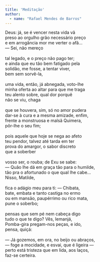```yaml
---
title: 'Meditação'
author: 
  - name: "Rafael Mendes de Barros"
---
```


| Deus: já, se é vencer nesta vida vã
| preso ao orgulho grão necessário preço
| e em arrogância mor me verter o afã…
| — Sei, não mereço
| 
| tal legado, e o preço não pago ter;
| e ainda que eu tão bem fatigado pela
| solidão, me fosse, a tentar viver,
| bem sem sorvê-la,
| 
| uma vida, então, já abnegada, voto-lhe
| minha oferta ao altar para que me traga 
| teu alento sobre, qual dor porquê 
| não se viu, chaga 
| 
| que se houvera, sim, só no amor pudera
| dar-se à cura e a mesma amizade, enfim,
| frente a monstruosa e malsã Quimera,
| pôr-lhe o seu fim;
| 
| pois aquele que hoje se nega ao afeto 
| teu pendor, talvez até tarda em ter
| prova do amargor, o sabor discreto 
| que a soberber
| 
| vosso ser, o rouba; de Exu se sabe:
| — Quão lhe dá em graça tão para o humilde,
| tão pra o afortunado o que qual lhe cabe…
| Nisso, Matilde,
| 
| fica o adágio meu para ti: — Chibata,
| bate, embata e tanto castiga no ermo
| ou em mansão, paupérrimo ou rico mata,
| pune o soberbo;
| 
| pensas que sem pé nem cabeça digo
| tudo o que te digo? Vês, Iemanjá,
| Pomba-gira pregam-nos peças, e ido,
| pensa, quiçá:
| 
| — Já gozemos, em ora, no beijo ou abraços,
| — foge a mocidade, e esvai, que é ligeira —
| perto está tristeza que em lida, aos laços,
| faz-se certeira.

<a href="https://instagram.com/rafael.mendes_10"><i class="bi bi-instagram"></i></a>
